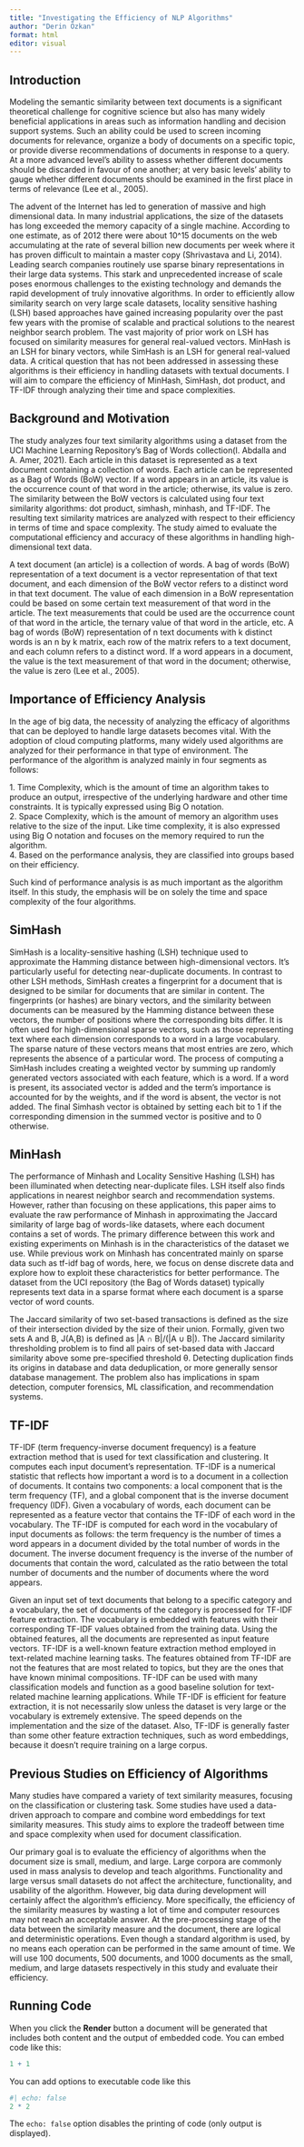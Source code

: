 ```yaml
---
title: "Investigating the Efficiency of NLP Algorithms"
author: "Derin Özkan"
format: html
editor: visual
---
```


## Introduction

Modeling the semantic similarity between text documents is a significant theoretical challenge for cognitive science but also has many widely beneficial applications in areas such as information handling and decision support systems. Such an ability could be used to screen incoming documents for relevance, organize a body of documents on a specific topic, or provide diverse recommendations of documents in response to a query. At a more advanced level’s ability to assess whether different documents should be discarded in favour of one another; at very basic levels’ ability to gauge whether different documents should be examined in the first place in terms of relevance (Lee et al., 2005).

The advent of the Internet has led to generation of massive and high dimensional data. In many industrial applications, the size of the datasets has long exceeded the memory capacity of a single machine. According to one estimate, as of 2012 there were about 10\^15 documents on the web accumulating at the rate of several billion new documents per week where it has proven difficult to maintain a master copy (Shrivastava and Li, 2014). Leading search companies routinely use sparse binary representations in their large data systems. This stark and unprecedented increase of scale poses enormous challenges to the existing technology and demands the rapid development of truly innovative algorithms. In order to efficiently allow similarity search on very large scale datasets, locality sensitive hashing (LSH) based approaches have gained increasing popularity over the past few years with the promise of scalable and practical solutions to the nearest neighbor search problem. The vast majority of prior work on LSH has focused on similarity measures for general real-valued vectors. MinHash is an LSH for binary vectors, while SimHash is an LSH for general real-valued data. A critical question that has not been addressed in assessing these algorithms is their efficiency in handling datasets with textual documents. I will aim to compare the efficiency of MinHash, SimHash, dot product, and TF-IDF through analyzing their time and space complexities.

## **Background and Motivation**

The study analyzes four text similarity algorithms using a dataset from the UCI Machine Learning Repository's Bag of Words collection(I. Abdalla and A. Amer, 2021). Each article in this dataset is represented as a text document containing a collection of words. Each article can be represented as a Bag of Words (BoW) vector. If a word appears in an article, its value is the occurrence count of that word in the article; otherwise, its value is zero. The similarity between the BoW vectors is calculated using four text similarity algorithms: dot product, simhash, minhash, and TF-IDF. The resulting text similarity matrices are analyzed with respect to their efficiency in terms of time and space complexity. The study aimed to evaluate the computational efficiency and accuracy of these algorithms in handling high-dimensional text data.

A text document (an article) is a collection of words. A bag of words (BoW) representation of a text document is a vector representation of that text document, and each dimension of the BoW vector refers to a distinct word in that text document. The value of each dimension in a BoW representation could be based on some certain text measurement of that word in the article. The text measurements that could be used are the occurrence count of that word in the article, the ternary value of that word in the article, etc. A bag of words (BoW) representation of n text documents with k distinct words is an n by k matrix, each row of the matrix refers to a text document, and each column refers to a distinct word. If a word appears in a document, the value is the text measurement of that word in the document; otherwise, the value is zero (Lee et al., 2005).

## **Importance of Efficiency Analysis**

In the age of big data, the necessity of analyzing the efficacy of algorithms that can be deployed to handle large datasets becomes vital. With the adoption of cloud computing platforms, many widely used algorithms are analyzed for their performance in that type of environment. The performance of the algorithm is analyzed mainly in four segments as follows:

1\. Time Complexity, which is the amount of time an algorithm takes to produce an output, irrespective of the underlying hardware and other time constraints. It is typically expressed using Big O notation.\
2. Space Complexity, which is the amount of memory an algorithm uses relative to the size of the input. Like time complexity, it is also expressed using Big O notation and focuses on the memory required to run the algorithm.\
4. Based on the performance analysis, they are classified into groups based on their efficiency.

Such kind of performance analysis is as much important as the algorithm itself. In this study, the emphasis will be on solely the time and space complexity of the four algorithms.

## **SimHash**

SimHash is a locality-sensitive hashing (LSH) technique used to approximate the Hamming distance between high-dimensional vectors. It's particularly useful for detecting near-duplicate documents. In contrast to other LSH methods, SimHash creates a fingerprint for a document that is designed to be similar for documents that are similar in content. The fingerprints (or hashes) are binary vectors, and the similarity between documents can be measured by the Hamming distance between these vectors, the number of positions where the corresponding bits differ. It is often used for high-dimensional sparse vectors, such as those representing text where each dimension corresponds to a word in a large vocabulary. The sparse nature of these vectors means that most entries are zero, which represents the absence of a particular word. The process of computing a SimHash includes creating a weighted vector by summing up randomly generated vectors associated with each feature, which is a word. If a word is present, its associated vector is added and the term's importance is accounted for by the weights, and if the word is absent, the vector is not added. The final Simhash vector is obtained by setting each bit to 1 if the corresponding dimension in the summed vector is positive and to 0 otherwise.

## **MinHash**

The performance of Minhash and Locality Sensitive Hashing (LSH) has been illuminated when detecting near-duplicate files. LSH itself also finds applications in nearest neighbor search and recommendation systems. However, rather than focusing on these applications, this paper aims to evaluate the raw performance of Minhash in approximating the Jaccard similarity of large bag of words-like datasets, where each document contains a set of words. The primary difference between this work and existing experiments on Minhash is in the characteristics of the dataset we use. While previous work on Minhash has concentrated mainly on sparse data such as tf-idf bag of words, here, we focus on dense discrete data and explore how to exploit these characteristics for better performance. The dataset from the UCI repository (the Bag of Words dataset) typically represents text data in a sparse format where each document is a sparse vector of word counts.

The Jaccard similarity of two set-based transactions is defined as the size of their intersection divided by the size of their union. Formally, given two sets A and B, J(A,B) is defined as \|A ∩ B\|/(\|A ∪ B\|). The Jaccard similarity thresholding problem is to find all pairs of set-based data with Jaccard similarity above some pre-specified threshold θ. Detecting duplication finds its origins in database and data deduplication, or more generally sensor database management. The problem also has implications in spam detection, computer forensics, ML classification, and recommendation systems.

## **TF-IDF**

TF-IDF (term frequency-inverse document frequency) is a feature extraction method that is used for text classification and clustering. It computes each input document's representation. TF-IDF is a numerical statistic that reflects how important a word is to a document in a collection of documents. It contains two components: a local component that is the term frequency (TF), and a global component that is the inverse document frequency (IDF). Given a vocabulary of words, each document can be represented as a feature vector that contains the TF-IDF of each word in the vocabulary. The TF-IDF is computed for each word in the vocabulary of input documents as follows: the term frequency is the number of times a word appears in a document divided by the total number of words in the document. The inverse document frequency is the inverse of the number of documents that contain the word, calculated as the ratio between the total number of documents and the number of documents where the word appears.

Given an input set of text documents that belong to a specific category and a vocabulary, the set of documents of the category is processed for TF-IDF feature extraction. The vocabulary is embedded with features with their corresponding TF-IDF values obtained from the training data. Using the obtained features, all the documents are represented as input feature vectors. TF-IDF is a well-known feature extraction method employed in text-related machine learning tasks. The features obtained from TF-IDF are not the features that are most related to topics, but they are the ones that have known minimal compositions. TF-IDF can be used with many classification models and function as a good baseline solution for text-related machine learning applications. While TF-IDF is efficient for feature extraction, it is not necessarily slow unless the dataset is very large or the vocabulary is extremely extensive. The speed depends on the implementation and the size of the dataset. Also, TF-IDF is generally faster than some other feature extraction techniques, such as word embeddings, because it doesn't require training on a large corpus.

## **Previous Studies on Efficiency of Algorithms**

Many studies have compared a variety of text similarity measures, focusing on the classification or clustering task. Some studies have used a data-driven approach to compare and combine word embeddings for text similarity measures. This study aims to explore the tradeoff between time and space complexity when used for document classification.

Our primary goal is to evaluate the efficiency of algorithms when the document size is small, medium, and large. Large corpora are commonly used in mass analysis to develop and teach algorithms. Functionality and large versus small datasets do not affect the architecture, functionality, and usability of the algorithm. However, big data during development will certainly affect the algorithm's efficiency. More specifically, the efficiency of the similarity measures by wasting a lot of time and computer resources may not reach an acceptable answer. At the pre-processing stage of the data between the similarity measure and the document, there are logical and deterministic operations. Even though a standard algorithm is used, by no means each operation can be performed in the same amount of time. We will use 100 documents, 500 documents, and 1000 documents as the small, medium, and large datasets respectively in this study and evaluate their efficiency.

## Running Code

When you click the **Render** button a document will be generated that includes both content and the output of embedded code. You can embed code like this:

```r
1 + 1
```

You can add options to executable code like this

```r
#| echo: false
2 * 2
```

The `echo: false` option disables the printing of code (only output is displayed).
